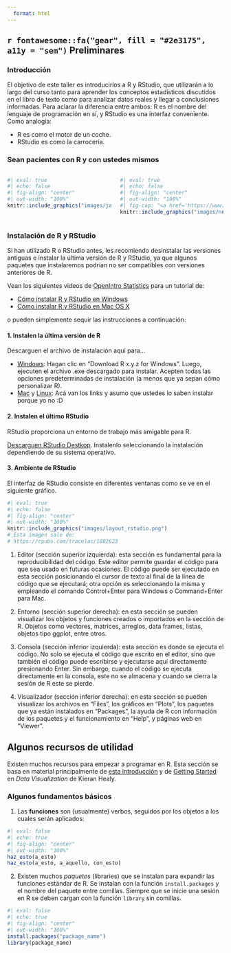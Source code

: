 ```yaml
---
  format: html
---
```

  
## `r fontawesome::fa("gear", fill = "#2e3175", a11y = "sem")` Preliminares {#preliminares}
  
### Introducción
  
El objetivo de este taller es introducirlos a R y RStudio, que utilizarán a lo largo del curso tanto para aprender los conceptos estadísticos discutidos en el libro de texto como para analizar datos reales y llegar a conclusiones informadas. Para aclarar la diferencia entre ambos: R es el nombre del lenguaje de programación en sí, y RStudio es una interfaz conveniente. Como analogía:
  
  - R es como el motor de un coche.
  - RStudio es como la carrocería.
  
### Sean pacientes con R y con ustedes mismos

::::: {.columns}

:::: {.column width="50%"}
```r
#| eval: true
#| echo: false
#| fig-align: "center"
#| out-width: "100%"
knitr::include_graphics("images/jake_sucking.png")
```
::::

:::: {.column width="50%"}
```r
#| eval: true
#| echo: false
#| fig-align: "center"
#| out-width: "100%"
#| fig-cap: "<a href='https://www.nytimes.com/2017/04/28/opinion/its-great-to-suck-at-surfing.html'>Karen Rinaldi, (It's Great to) Suck at Something</a>"
knitr::include_graphics("images/newyorktimes.png")
```
::::

:::::


### Instalación de R y RStudio

Si han utilizado R o RStudio antes, les recomiendo desinstalar las versiones antiguas e instalar la última versión de R y RStudio, ya que algunos paquetes que instalaremos podrían no ser compatibles con versiones anteriores de R.

Vean los siguientes videos de [OpenIntro Statistics](https://www.openintro.org/book/os/) para un tutorial de:

  - [Cómo instalar R y RStudio  en Windows](https://www.youtube.com/watch?v=rHZ9MGWxU5I&feature=youtu.be)
  - [Cómo instalar R y RStudio en Mac OS X](https://www.youtube.com/watch?v=AEebOXiMyyI&feature=youtu.be)
  
o pueden simplemente sequir las instrucciones a continuación:

#### 1. Instalen la última versión de R

Descarguen el archivo de instalación aquí para...

  - [Windows](https://cran.r-project.org/bin/windows/base/): Hagan clic en “Download R x.y.z for Windows”. Luego, ejecuten el archivo .exe descargado para instalar. Acepten todas las opciones predeterminadas de instalación (a menos que ya sepan cómo personalizar R).
  - [Mac](https://cran.r-project.org/bin/macosx/) y [Linux](https://cran.r-project.org/bin/linux/): Acá van los links y asumo que ustedes lo saben instalar porque yo no :D
  
#### 2. Instalen el último RStudio

RStudio proporciona un entorno de trabajo más amigable para R.

[Descarguen RStudio Destkop](https://posit.co/download/rstudio-desktop/#download). Instalenlo seleccionando la instalación dependiendo de su sistema operativo.

#### 3. Ambiente de RStudio 

El interfaz de RStudio consiste en diferentes ventanas como se ve en el siguiente gráfico.

```r
#| eval: true
#| echo: false
#| fig-align: "center"
#| out-width: "100%"
knitr::include_graphics("images/layout_rstudio.png")
# Esta imagen sale de:
# https://rpubs.com/tracelac/1082623
```

1. Editor (sección superior izquierda): esta sección es fundamental para la reproducibilidad del código. Este editor permite guardar el código para que sea usado en futuras ocasiones. El código puede ser ejecutado en esta sección posicionando el cursor de texto al final de la línea de código que se ejecutará; otra opción es seleccionando la misma y empleando el comando Control+Enter para Windows o Command+Enter para Mac.

2. Entorno (sección superior derecha): en esta sección se pueden visualizar los objetos y funciones creados o importados en la sección de R. Objetos como vectores, matrices, arreglos, data frames, listas, objetos tipo ggplot, entre otros.

3. Consola (sección inferior izquierda): esta sección es donde se ejecuta el código. No solo se ejecuta el código que escrito en el editor, sino que también el código puede escribirse y ejecutarse aquí directamente presionando Enter. Sin embargo, cuando el código se ejecuta directamente en la consola, este no se almacena y cuando se cierra la sesión de R este se pierde.

4. Visualizador (sección inferior derecha): en esta sección se pueden visualizar los archivos en “Files”, los gráficos en “Plots”, los paquetes que ya están instalados en “Packages”, la ayuda de R con información de los paquetes y el funcionamiento en “Help”, y páginas web en “Viewer”.

::: {.callout-note collapse=true}
## Algunos recursos de utilidad
Existen muchos recursos para empezar a programar en R. Esta sección se basa en material principalmente de [esta introducción](https://rpubs.com/tracelac/1082623) y de [Getting Started](https://socviz.co/gettingstarted.html#gettingstarted) en *Data Visualization* de Kieran Healy.
:::

### Algunos fundamentos básicos

1. Las **funciones** son (usualmente) verbos, seguidos por los objetos a los cuales serán aplicados:


```r
#| eval: false
#| echo: true
#| fig-align: "center"
#| out-width: "100%"
haz_esto(a_esto)
haz_esto(a_esto, a_aquello, con_esto)
```

2. Existen muchos *paquetes* (libraries) que se instalan para expandir las funciones estándar de R. Se instalan con la función `install.packages` y el nombre del paquete entre comillas. Siempre que se inicie una sesión en R se deben cargan con la función `library` sin comillas.


```r
#| eval: false
#| echo: true
#| fig-align: "center"
#| out-width: "100%"
install.packages("package_name")
library(package_name)
```


